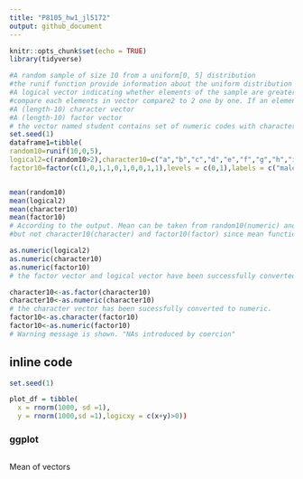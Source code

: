 ```yaml
---
title: "P8105_hw1_jl5172"
output: github_document
---
```


```r
knitr::opts_chunk$set(echo = TRUE)
library(tidyverse)
```


```r
#A random sample of size 10 from a uniform[0, 5] distribution
#the runif function provide information about the uniform distribution on the interval from min to max. In this case #sample size is 10,min=0 max=5 
#A logical vector indicating whether elements of the sample are greater than 2
#compare each elements in vector compare2 to 2 one by one. If an element is greater than 2 R will return TRUE otherwise it will return FALSE
#A (length-10) character vector 
#A (length-10) factor vector
# the vector named student contains set of numeric codes with character-valued levels
set.seed(1)
dataframe1=tibble(
random10=runif(10,0,5),  
logical2=c(random10>2),character10=c("a","b","c","d","e","f","g","h","i","j"),
factor10=factor(c(1,0,1,1,0,1,0,0,1,1),levels = c(0,1),labels = c("male","female")))


mean(random10)
mean(logical2)
mean(character10)
mean(factor10)
# According to the output. Mean can be taken from random10(numeric) and logical2(numeric) 
#but not character10(character) and factor10(factor) since mean function is designed for numeric/logical vectors


```

```r
as.numeric(logical2)
as.numeric(character10)  
as.numeric(factor10)
# the factor vector and logical vector have been successfully converted to numeric. However, character vector was not able to be converted
```

```r
character10<-as.factor(character10)
character10<-as.numeric(character10)
# the character vector has been sucessfully converted to numeric.
factor10<-as.character(factor10)
factor10<-as.numeric(factor10)
# Warning message is shown. "NAs introduced by coercion"
```



## inline code
```r
set.seed(1)

plot_df = tibble(
  x = rnorm(1000, sd =1),
  y = rnorm(1000,sd =1),logicxy = c(x+y)>0))


```

### ggplot
```r


```

Mean of vectors
```r


```



